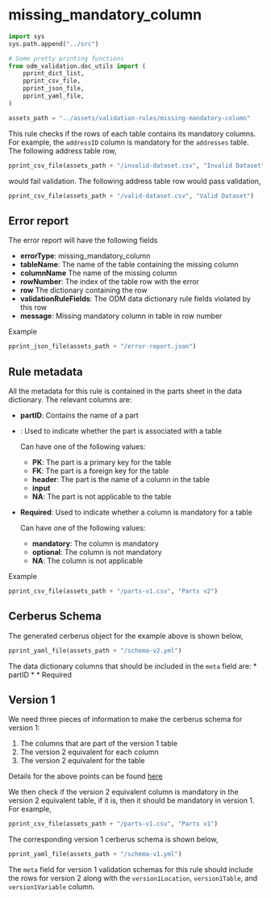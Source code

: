 # missing_mandatory_column

```python
import sys
sys.path.append("../src")

# Some pretty printing functions
from odm_validation.doc_utils import (
    pprint_dict_list,
    pprint_csv_file,
    pprint_json_file,
    pprint_yaml_file,
)

assets_path = "../assets/validation-rules/missing-mandatory-column"
```

This rule checks if the rows of each table contains its mandatory columns. For example, the `addressID` column is mandatory for the `addresses` table. The following address table row,

```python
pprint_csv_file(assets_path + "/invalid-dataset.csv", "Invalid Dataset")
```


would fail validation. The following address table row would pass validation,

```python
pprint_csv_file(assets_path + "/valid-dataset.csv", "Valid Dataset")
```

## Error report

The error report will have the following fields

* **errorType**: missing_mandatory_column
* **tableName**: The name of the table containing the missing column
* **columnName** The name of the missing column
* **rowNumber**: The index of the table row with the error
* **row** The dictionary containing the row
* **validationRuleFields**: The ODM data dictionary rule fields violated by this row
* **message**: Missing mandatory column <columnName> in table <tableName> in row number <rowIndex>

Example

```python
pprint_json_file(assets_path + "/error-report.json")
```

## Rule metadata

All the metadata for this rule is contained in the parts sheet in the data dictionary. The relevant columns are:

* **partID**: Contains the name of a part
* **<table_name>**: Used to indicate whether the part is associated with a table

    Can have one of the following values:
    * **PK**: The part is a primary key for the table
    * **FK**: The part is a foreign key for the table
    * **header**: The part is the name of a column in the table
    * **input**
    * **NA**: The part is not applicable to the table
* **<table_name>Required**: Used to indicate whether a column is mandatory for a table

    Can have one of the following values:
    * **mandatory**: The column is mandatory
    * **optional**: The column is not mandatory
    * **NA**: The column is not applicable

Example

```python
pprint_csv_file(assets_path + "/parts-v1.csv", "Parts v2")
```

## Cerberus Schema

The generated cerberus object for the example above is shown below,

```python
pprint_yaml_file(assets_path + "/schema-v2.yml")
```

The data dictionary columns that should be included in the `meta` field are:
* partID
* <table_name>
* <table_name>Required

## Version 1

We need three pieces of information to make the cerberus schema for version 1:

1. The columns that are part of the version 1 table
2. The version 2 equivalent for each column
2. The version 2 equivalent for the table

Details for the above points can be found [here](./README.md/#version-1)

We then check if the version 2 equivalent column is mandatory in the version 2 equivalent table, if it is, then it should be mandatory in version 1. For example,

```python
pprint_csv_file(assets_path + "/parts-v1.csv", "Parts v1")
```

The corresponding version 1 cerberus schema is shown below,

```python
pprint_yaml_file(assets_path + "/schema-v1.yml")
```

The `meta` field for version 1 validation schemas for this rule should include the rows for version 2 along with the `version1Location`, `version1Table`, and `version1Variable` column.
